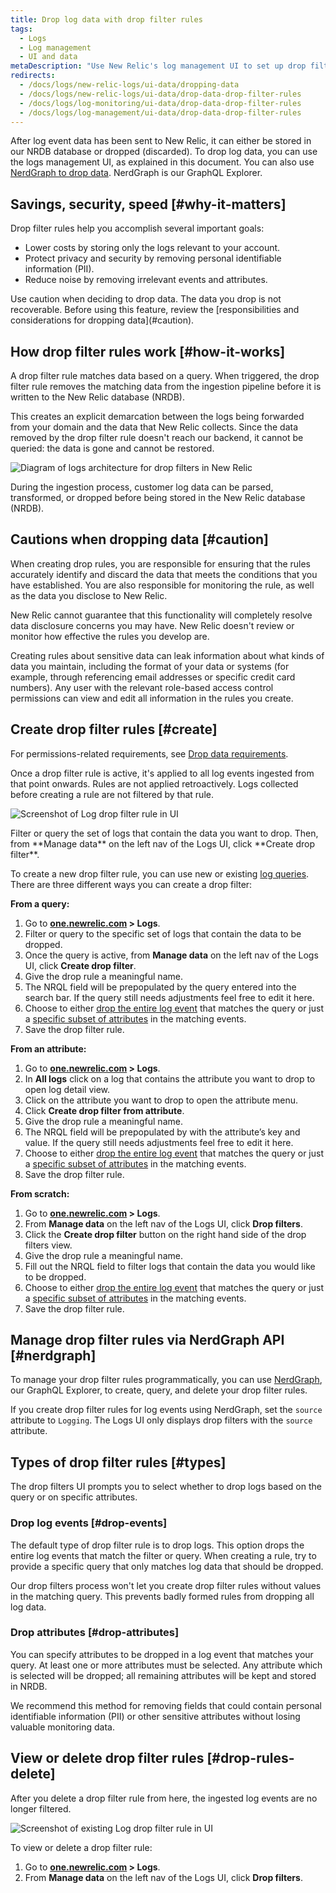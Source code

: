 ```yaml
---
title: Drop log data with drop filter rules
tags:
  - Logs
  - Log management
  - UI and data
metaDescription: "Use New Relic's log management UI to set up drop filter rules for dropping specific types of log data."
redirects:
  - /docs/logs/new-relic-logs/ui-data/dropping-data
  - /docs/logs/new-relic-logs/ui-data/drop-data-drop-filter-rules
  - /docs/logs/log-monitoring/ui-data/drop-data-drop-filter-rules
  - /docs/logs/log-management/ui-data/drop-data-drop-filter-rules
---
```





After log event data has been sent to New Relic, it can either be stored in our NRDB database or dropped (discarded). To drop log data, you can use the logs management UI, as explained in this document. You can also use [NerdGraph to drop data](/docs/accounts/accounts/data-management/drop-data-using-nerdgraph). NerdGraph is our GraphQL Explorer.

## Savings, security, speed [#why-it-matters]

Drop filter rules help you accomplish several important goals:

* Lower costs by storing only the logs relevant to your account.
* Protect privacy and security by removing personal identifiable information (PII).
* Reduce noise by removing irrelevant events and attributes.

<Callout variant="caution">
  Use caution when deciding to drop data. The data you drop is not recoverable. Before using this feature, review the [responsibilities and considerations for dropping data](#caution).
</Callout>

## How drop filter rules work [#how-it-works]

A drop filter rule matches data based on a query. When triggered, the drop filter rule removes the matching data from the ingestion pipeline before it is written to the New Relic database (NRDB).

This creates an explicit demarcation between the logs being forwarded from your domain and the data that New Relic collects. Since the data removed by the drop filter rule doesn't reach our backend, it cannot be queried: the data is gone and cannot be restored.

<img
  title="Logs architecture for drop filters in New Relic"
  alt="Diagram of logs architecture for drop filters in New Relic"
  src={logsIngestPipeline}
/>

<figcaption>
  During the ingestion process, customer log data can be parsed, transformed, or dropped before being stored in the New Relic database (NRDB).
</figcaption>

## Cautions when dropping data [#caution]

When creating drop rules, you are responsible for ensuring that the rules accurately identify and discard the data that meets the conditions that you have established. You are also responsible for monitoring the rule, as well as the data you disclose to New Relic.

New Relic cannot guarantee that this functionality will completely resolve data disclosure concerns you may have. New Relic doesn't review or monitor how effective the rules you develop are.

Creating rules about sensitive data can leak information about what kinds of data you maintain, including the format of your data or systems (for example, through referencing email addresses or specific credit card numbers). Any user with the relevant role-based access control permissions can view and edit all information in the rules you create.

## Create drop filter rules [#create]

For permissions-related requirements, see [Drop data requirements](/docs/data-apis/manage-data/drop-data-using-nerdgraph#requirements).

Once a drop filter rule is active, it's applied to all log events ingested from that point onwards. Rules are not applied retroactively. Logs collected before creating a rule are not filtered by that rule.

<img
  title="Log drop filter rule"
  alt="Screenshot of Log drop filter rule in UI"
  src={logsDropFilterSelection1}
/>
<figcaption>
  Filter or query the set of logs that contain the data you want to drop. Then, from **Manage data** on the left nav of the Logs UI, click **Create drop filter**.
</figcaption>

To create a new drop filter rule, you can use new or existing [log queries](/docs/logs/new-relic-logs/ui-data/query-syntax-logs).
There are three different ways you can create a drop filter:

**From a query:**

1. Go to **[one.newrelic.com](https://one.newrelic.com/all-capabilities) > Logs**.
2. Filter or query to the specific set of logs that contain the data to be dropped.
3. Once the query is active, from **Manage data** on the left nav of the Logs UI, click **Create drop filter**.
4. Give the drop rule a meaningful name.
5. The NRQL field will be prepopulated by the query entered into the search bar. If the query still needs adjustments feel free to edit it here.
6. Choose to either [drop the entire log event](#drop-events) that matches the query or just a [specific subset of attributes](#drop-attributes) in the matching events.
7. Save the drop filter rule.

**From an attribute:**
1. Go to **[one.newrelic.com](https://one.newrelic.com/all-capabilities) > Logs**.
2. In **All logs** click on a log that contains the attribute you want to drop to open log detail view.
3. Click on the attribute you want to drop to open the attribute menu.
4. Click **Create drop filter from attribute**.
5. Give the drop rule a meaningful name.
6. The NRQL field will be prepopulated by with the attribute’s key and value. If the query still needs adjustments feel free to edit it here.
7. Choose to either [drop the entire log event](#drop-events) that matches the query or just a [specific subset of attributes](#drop-attributes) in the matching events.
8. Save the drop filter rule.

**From scratch:**
1. Go to **[one.newrelic.com](https://one.newrelic.com/all-capabilities) > Logs**.
2. From **Manage data** on the left nav of the Logs UI, click **Drop filters**.
3. Click the **Create drop filter** button on the right hand side of the drop filters view.
4. Give the drop rule a meaningful name.
5. Fill out the NRQL field to filter logs that contain the data you would like to be dropped.
6. Choose to either [drop the entire log event](#drop-events) that matches the query or just a [specific subset of attributes](#drop-attributes) in the matching events.
7. Save the drop filter rule.

## Manage drop filter rules via NerdGraph API [#nerdgraph]

To manage your drop filter rules programmatically, you can use [NerdGraph](/docs/accounts/accounts/data-management/drop-data-using-nerdgraph), our GraphQL Explorer, to create, query, and delete your drop filter rules.

If you create drop filter rules for log events using NerdGraph, set the `source` attribute to `Logging`. The Logs UI only displays drop filters with the `source` attribute.

## Types of drop filter rules [#types]

The drop filters UI prompts you to select whether to drop logs based on the query or on specific attributes.

### Drop log events [#drop-events]

The default type of drop filter rule is to drop logs. This option drops the entire log events that match the filter or query. When creating a rule, try to provide a specific query that only matches log data that should be dropped.

Our drop filters process won't let you create drop filter rules without values in the matching query. This prevents badly formed rules from dropping all log data.

### Drop attributes [#drop-attributes]

You can specify attributes to be dropped in a log event that matches your query. At least one or more attributes must be selected. Any attribute which is selected will be dropped; all remaining attributes will be kept and stored in NRDB.

<Callout variant="tip">
  We recommend this method for removing fields that could contain personal identifiable information (PII) or other sensitive attributes without losing valuable monitoring data.
</Callout>

## View or delete drop filter rules [#drop-rules-delete]

After you delete a drop filter rule from here, the ingested log events are no longer filtered.

<img
  title="Log drop filter rule"
  alt="Screenshot of existing Log drop filter rule in UI"
  src={logsDropFilterView}
/>

To view or delete a drop filter rule:

1. Go to **[one.newrelic.com](https://one.newrelic.com/all-capabilities) > Logs**.
2. From **Manage data** on the left nav of the Logs UI, click **Drop filters**.
